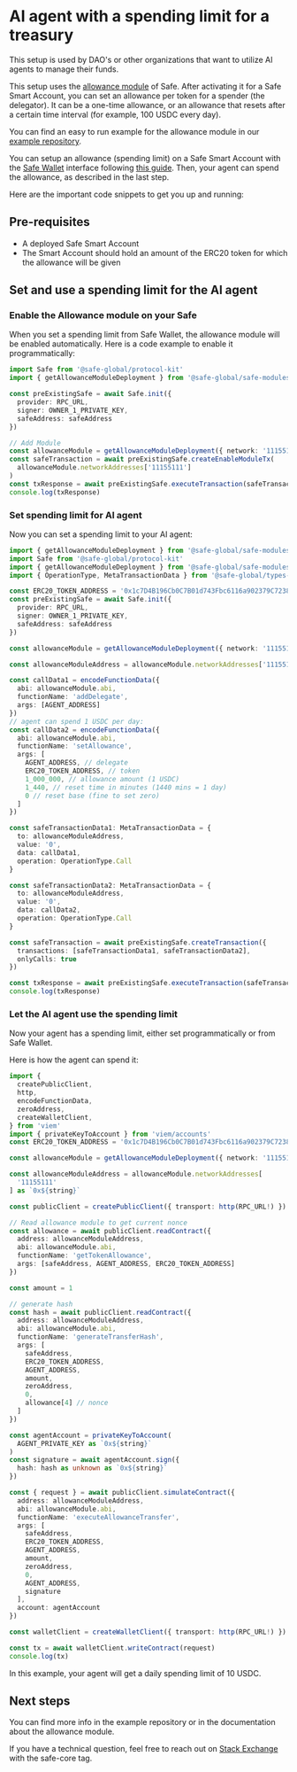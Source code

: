 
# AI agent with a spending limit for a treasury

This setup is used by DAO's or other organizations that want to utilize AI agents to manage their funds.

This setup uses the [allowance module](https://github.com/safe-global/safe-modules/blob/main/modules/allowances/contracts/AllowanceModule.sol) of Safe.
After activating it for a Safe Smart Account, you can set an allowance per token for a spender (the delegator).
It can be a one-time allowance, or an allowance that resets after a certain time interval (for example, 100 USDC every day).

You can find an easy to run example for the allowance module in our [example repository](https://github.com/5afe/allowance-module-scripts).

You can setup an allowance (spending limit) on a Safe Smart Account with the [Safe Wallet](https://app.safe.global) interface following [this guide](https://help.safe.global/en/articles/40842-set-up-and-use-spending-limits).
Then, your agent can spend the allowance, as described in the last step.

Here are the important code snippets to get you up and running:

## Pre-requisites

- A deployed Safe Smart Account
- The Smart Account should hold an amount of the ERC20 token for which the allowance will be given

## Set and use a spending limit for the AI agent

<Steps>

### Enable the Allowance module on your Safe

When you set a spending limit from Safe Wallet, the allowance module will be enabled automatically.
Here is a code example to enable it programmatically:

```typescript
import Safe from '@safe-global/protocol-kit'
import { getAllowanceModuleDeployment } from '@safe-global/safe-modules-deployments'

const preExistingSafe = await Safe.init({
  provider: RPC_URL,
  signer: OWNER_1_PRIVATE_KEY,
  safeAddress: safeAddress
})

// Add Module
const allowanceModule = getAllowanceModuleDeployment({ network: '11155111' })!
const safeTransaction = await preExistingSafe.createEnableModuleTx(
  allowanceModule.networkAddresses['11155111']
)
const txResponse = await preExistingSafe.executeTransaction(safeTransaction)
console.log(txResponse)
```

### Set spending limit for AI agent

Now you can set a spending limit to your AI agent:

```typescript
import { getAllowanceModuleDeployment } from '@safe-global/safe-modules-deployments'
import Safe from '@safe-global/protocol-kit'
import { getAllowanceModuleDeployment } from '@safe-global/safe-modules-deployments'
import { OperationType, MetaTransactionData } from '@safe-global/types-kit'

const ERC20_TOKEN_ADDRESS = '0x1c7D4B196Cb0C7B01d743Fbc6116a902379C7238'
const preExistingSafe = await Safe.init({
  provider: RPC_URL,
  signer: OWNER_1_PRIVATE_KEY,
  safeAddress: safeAddress
})

const allowanceModule = getAllowanceModuleDeployment({ network: '11155111' })!

const allowanceModuleAddress = allowanceModule.networkAddresses['11155111']

const callData1 = encodeFunctionData({
  abi: allowanceModule.abi,
  functionName: 'addDelegate',
  args: [AGENT_ADDRESS]
})
// agent can spend 1 USDC per day:
const callData2 = encodeFunctionData({
  abi: allowanceModule.abi,
  functionName: 'setAllowance',
  args: [
    AGENT_ADDRESS, // delegate
    ERC20_TOKEN_ADDRESS, // token
    1_000_000, // allowance amount (1 USDC)
    1_440, // reset time in minutes (1440 mins = 1 day)
    0 // reset base (fine to set zero)
  ]
})

const safeTransactionData1: MetaTransactionData = {
  to: allowanceModuleAddress,
  value: '0',
  data: callData1,
  operation: OperationType.Call
}

const safeTransactionData2: MetaTransactionData = {
  to: allowanceModuleAddress,
  value: '0',
  data: callData2,
  operation: OperationType.Call
}

const safeTransaction = await preExistingSafe.createTransaction({
  transactions: [safeTransactionData1, safeTransactionData2],
  onlyCalls: true
})

const txResponse = await preExistingSafe.executeTransaction(safeTransaction)
console.log(txResponse)
```

### Let the AI agent use the spending limit

Now your agent has a spending limit, either set programmatically or from Safe Wallet.

Here is how the agent can spend it:

```typescript
import {
  createPublicClient,
  http,
  encodeFunctionData,
  zeroAddress,
  createWalletClient,
} from 'viem'
import { privateKeyToAccount } from 'viem/accounts'
const ERC20_TOKEN_ADDRESS = '0x1c7D4B196Cb0C7B01d743Fbc6116a902379C7238'

const allowanceModule = getAllowanceModuleDeployment({ network: '11155111' })!

const allowanceModuleAddress = allowanceModule.networkAddresses[
  '11155111'
] as `0x${string}`

const publicClient = createPublicClient({ transport: http(RPC_URL!) })

// Read allowance module to get current nonce
const allowance = await publicClient.readContract({
  address: allowanceModuleAddress,
  abi: allowanceModule.abi,
  functionName: 'getTokenAllowance',
  args: [safeAddress, AGENT_ADDRESS, ERC20_TOKEN_ADDRESS]
})

const amount = 1

// generate hash
const hash = await publicClient.readContract({
  address: allowanceModuleAddress,
  abi: allowanceModule.abi,
  functionName: 'generateTransferHash',
  args: [
    safeAddress,
    ERC20_TOKEN_ADDRESS,
    AGENT_ADDRESS,
    amount,
    zeroAddress,
    0,
    allowance[4] // nonce
  ]
})

const agentAccount = privateKeyToAccount(
  AGENT_PRIVATE_KEY as `0x${string}`
)
const signature = await agentAccount.sign({
  hash: hash as unknown as `0x${string}`
})

const { request } = await publicClient.simulateContract({
  address: allowanceModuleAddress,
  abi: allowanceModule.abi,
  functionName: 'executeAllowanceTransfer',
  args: [
    safeAddress,
    ERC20_TOKEN_ADDRESS,
    AGENT_ADDRESS,
    amount,
    zeroAddress,
    0,
    AGENT_ADDRESS,
    signature
  ],
  account: agentAccount
})

const walletClient = createWalletClient({ transport: http(RPC_URL!) })

const tx = await walletClient.writeContract(request)
console.log(tx)
```

In this example, your agent will get a daily spending limit of 10 USDC.

</Steps>

## Next steps

You can find more info in the example repository or in the documentation about the allowance module.

If you have a technical question, feel free to reach out on [Stack Exchange](https://ethereum.stackexchange.com/questions/tagged/safe-core) with the safe-core tag.